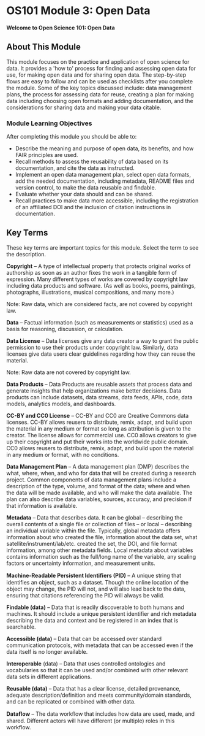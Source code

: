 # OS101 Module 3: Open Data

**Welcome to Open Science 101: Open Data**

## About This Module

This module focuses on the practice and application of open science for data. It provides a 'how to' process for finding and assessing open data for use, for making open data and for sharing open data. The step-by-step flows are easy to follow and can be used as checklists after you complete the module. Some of the key topics discussed include: data management plans, the process for assessing data for reuse, creating a plan for making data including choosing open formats and adding documentation, and the considerations for sharing data and making your data citable. 

### Module Learning Objectives

After completing this module you should be able to:

- Describe the meaning and purpose of open data, its benefits, and how FAIR principles are used.
- Recall methods to assess the reusability of data based on its documentation, and cite the data as instructed.
- Implement an open data management plan, select open data formats, add the needed documentation, including metadata, README files and version control, to make the data reusable and findable.
- Evaluate whether your data should and can be shared.
- Recall practices to make data more accessible, including the registration of an affiliated DOI and the inclusion of citation instructions in documentation.

## Key Terms

These key terms are important topics for this module. Select the term to see the description.

**Copyright** – A type of intellectual property that protects original works of authorship as soon as an author fixes the work in a tangible form of expression. Many different types of works are covered by copyright law including data products and software. (As well as books, poems, paintings, photographs, illustrations, musical compositions, and many more.)

Note: Raw data, which are considered facts, are not covered by copyright law.

**Data** – Factual information (such as measurements or statistics) used as a basis for reasoning, discussion, or calculation.

**Data License** – Data licenses give any data creator a way to grant the public permission to use their products under copyright law. Similarly, data licenses give data users clear guidelines regarding how they can reuse the material.

Note: Raw data are not covered by copyright law.

**Data Products** – Data Products are reusable assets that process data and generate insights that help organizations make better decisions. Data products can include datasets, data streams, data feeds, APIs, code, data models, analytics models, and dashboards.

**CC-BY and CC0 License** – CC-BY and CC0 are Creative Commons data licenses. CC-BY allows reusers to distribute, remix, adapt, and build upon the material in any medium or format so long as attribution is given to the creator. The license allows for commercial use. CC0 allows creators to give up their copyright and put their works into the worldwide public domain. CC0 allows reusers to distribute, remix, adapt, and build upon the material in any medium or format, with no conditions.

**Data Management Plan** – A data management plan (DMP) describes the what, where, when, and who for data that will be created during a research project. Common components of data management plans include a description of the type, volume, and format of the data; where and when the data will be made available, and who will make the data available. The plan can also describe data variables, sources, accuracy, and precision if that information is available.

**Metadata** – Data that describes data. It can be global – describing the overall contents of a single file or collection of files – or local – describing an individual variable within the file. Typically, global metadata offers information about who created the file, information about the data set, what satellite/instrument/lab/etc. created the set, the DOI, and file format information, among other metadata fields. Local metadata about variables contains information such as the full/long name of the variable, any scaling factors or uncertainty information, and measurement units.

**Machine-Readable Persistent Identiﬁers (PID)** – A unique string that identifies an object, such as a dataset. Though the online location of the object may change, the PID will not, and will also lead back to the data, ensuring that citations referencing the PID will always be valid.

**Findable (data)** – Data that is readily discoverable to both humans and machines. It should include a unique persistent identifier and rich metadata describing the data and context and be registered in an index that is searchable.

**Accessible (data)** – Data that can be accessed over standard communication protocols, with metadata that can be accessed even if the data itself is no longer available.

**Interoperable** (data) – Data that uses controlled ontologies and vocabularies so that it can be used and/or combined with other relevant data sets in different applications.

**Reusable (data)** – Data that has a clear license, detailed provenance, adequate description/definition and meets community/domain standards, and can be replicated or combined with other data.

**Dataﬂow** – The data workflow that includes how data are used, made, and shared. Different actors will have different (or multiple) roles in this workflow.